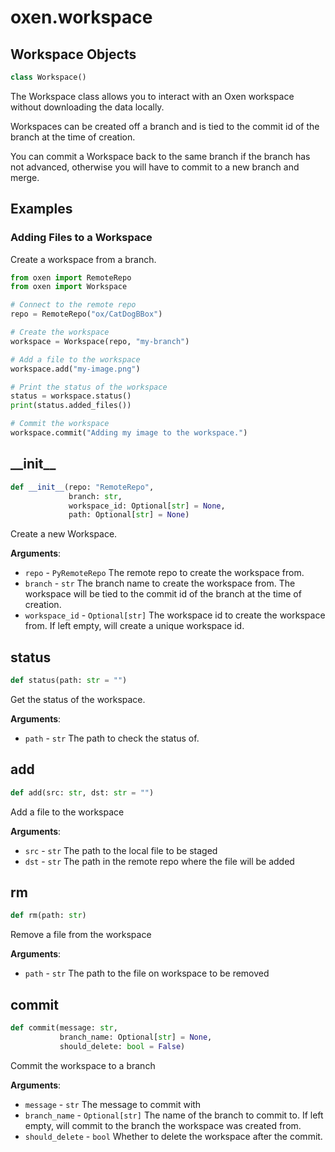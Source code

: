 <a id="oxen.workspace"></a>

# oxen.workspace

<a id="oxen.workspace.Workspace"></a>

## Workspace Objects

```python
class Workspace()
```

The Workspace class allows you to interact with an Oxen workspace
without downloading the data locally.

Workspaces can be created off a branch and is tied to the commit id of the branch
at the time of creation.

You can commit a Workspace back to the same branch if the branch has not
advanced, otherwise you will have to commit to a new branch and merge.

## Examples

### Adding Files to a Workspace

Create a workspace from a branch.

```python
from oxen import RemoteRepo
from oxen import Workspace

# Connect to the remote repo
repo = RemoteRepo("ox/CatDogBBox")

# Create the workspace
workspace = Workspace(repo, "my-branch")

# Add a file to the workspace
workspace.add("my-image.png")

# Print the status of the workspace
status = workspace.status()
print(status.added_files())

# Commit the workspace
workspace.commit("Adding my image to the workspace.")
```

<a id="oxen.workspace.Workspace.__init__"></a>

## \_\_init\_\_

```python
def __init__(repo: "RemoteRepo",
             branch: str,
             workspace_id: Optional[str] = None,
             path: Optional[str] = None)
```

Create a new Workspace.

**Arguments**:

- `repo` - `PyRemoteRepo`
  The remote repo to create the workspace from.
- `branch` - `str`
  The branch name to create the workspace from. The workspace
  will be tied to the commit id of the branch at the time of creation.
- `workspace_id` - `Optional[str]`
  The workspace id to create the workspace from.
  If left empty, will create a unique workspace id.

<a id="oxen.workspace.Workspace.status"></a>

## status

```python
def status(path: str = "")
```

Get the status of the workspace.

**Arguments**:

- `path` - `str`
  The path to check the status of.

<a id="oxen.workspace.Workspace.add"></a>

## add

```python
def add(src: str, dst: str = "")
```

Add a file to the workspace

**Arguments**:

- `src` - `str`
  The path to the local file to be staged
- `dst` - `str`
  The path in the remote repo where the file will be added

<a id="oxen.workspace.Workspace.rm"></a>

## rm

```python
def rm(path: str)
```

Remove a file from the workspace

**Arguments**:

- `path` - `str`
  The path to the file on workspace to be removed

<a id="oxen.workspace.Workspace.commit"></a>

## commit

```python
def commit(message: str,
           branch_name: Optional[str] = None,
           should_delete: bool = False)
```

Commit the workspace to a branch

**Arguments**:

- `message` - `str`
  The message to commit with
- `branch_name` - `Optional[str]`
  The name of the branch to commit to. If left empty, will commit to the branch
  the workspace was created from.
- `should_delete` - `bool`
  Whether to delete the workspace after the commit.

